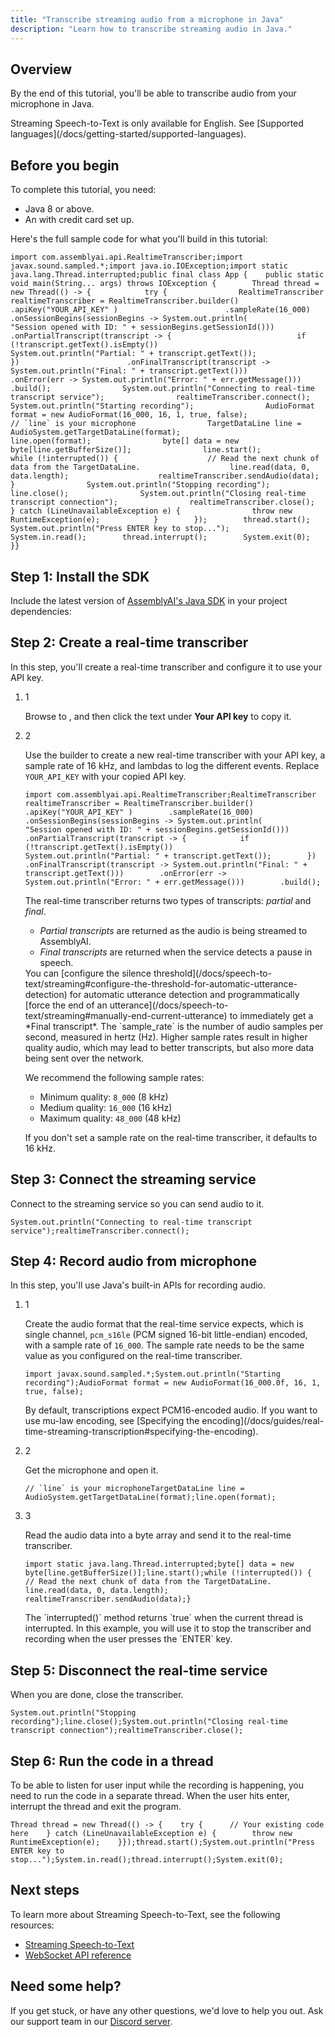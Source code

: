 ```yaml
---
title: "Transcribe streaming audio from a microphone in Java"
description: "Learn how to transcribe streaming audio in Java."
---
```


## Overview[​](#overview "Direct link to Overview")

By the end of this tutorial, you'll be able to transcribe audio from your microphone in Java.

<Note>
  Streaming Speech-to-Text is only available for English. See [Supported languages](/docs/getting-started/supported-languages).
</Note>

## Before you begin[​](#before-you-begin "Direct link to Before you begin")

To complete this tutorial, you need:

* Java 8 or above.
* An with credit card set up.

Here's the full sample code for what you'll build in this tutorial:

```
import com.assemblyai.api.RealtimeTranscriber;import javax.sound.sampled.*;import java.io.IOException;import static java.lang.Thread.interrupted;public final class App {    public static void main(String... args) throws IOException {        Thread thread = new Thread(() -> {            try {                RealtimeTranscriber realtimeTranscriber = RealtimeTranscriber.builder()                        .apiKey("YOUR_API_KEY" )                        .sampleRate(16_000)                        .onSessionBegins(sessionBegins -> System.out.println(                                "Session opened with ID: " + sessionBegins.getSessionId()))                        .onPartialTranscript(transcript -> {                            if (!transcript.getText().isEmpty())                                System.out.println("Partial: " + transcript.getText());                        })                        .onFinalTranscript(transcript -> System.out.println("Final: " + transcript.getText()))                        .onError(err -> System.out.println("Error: " + err.getMessage()))                        .build();                System.out.println("Connecting to real-time transcript service");                realtimeTranscriber.connect();                System.out.println("Starting recording");                AudioFormat format = new AudioFormat(16_000, 16, 1, true, false);                // `line` is your microphone                TargetDataLine line = AudioSystem.getTargetDataLine(format);                line.open(format);                byte[] data = new byte[line.getBufferSize()];                line.start();                while (!interrupted()) {                    // Read the next chunk of data from the TargetDataLine.                    line.read(data, 0, data.length);                    realtimeTranscriber.sendAudio(data);                }                System.out.println("Stopping recording");                line.close();                System.out.println("Closing real-time transcript connection");                realtimeTranscriber.close();            } catch (LineUnavailableException e) {                throw new RuntimeException(e);            }        });        thread.start();        System.out.println("Press ENTER key to stop...");        System.in.read();        thread.interrupt();        System.exit(0);    }}
```

## Step 1: Install the SDK[​](#step-1-install-the-sdk "Direct link to Step 1: Install the SDK")

Include the latest version of [AssemblyAI's Java SDK](https://central.sonatype.com/artifact/com.assemblyai/assemblyai-java) in your project dependencies:

## Step 2: Create a real-time transcriber[​](#step-2-create-a-real-time-transcriber "Direct link to Step 2: Create a real-time transcriber")

In this step, you'll create a real-time transcriber and configure it to use your API key.

1. 1

   Browse to , and then click the text under **Your API key** to copy it.

2. 2

   Use the builder to create a new real-time transcriber with your API key, a sample rate of 16 kHz, and lambdas to log the different events. Replace `YOUR_API_KEY` with your copied API key.

   ```
   import com.assemblyai.api.RealtimeTranscriber;RealtimeTranscriber realtimeTranscriber = RealtimeTranscriber.builder()        .apiKey("YOUR_API_KEY" )        .sampleRate(16_000)        .onSessionBegins(sessionBegins -> System.out.println(                "Session opened with ID: " + sessionBegins.getSessionId()))        .onPartialTranscript(transcript -> {            if (!transcript.getText().isEmpty())                System.out.println("Partial: " + transcript.getText());        })        .onFinalTranscript(transcript -> System.out.println("Final: " + transcript.getText()))        .onError(err -> System.out.println("Error: " + err.getMessage()))        .build();
   ```

   The real-time transcriber returns two types of transcripts: *partial* and *final*.

   * *Partial transcripts* are returned as the audio is being streamed to AssemblyAI.
   * *Final transcripts* are returned when the service detects a pause in speech.

   <Check>
     You can [configure the silence threshold](/docs/speech-to-text/streaming#configure-the-threshold-for-automatic-utterance-detection) for automatic utterance detection and programmatically [force the end of an utterance](/docs/speech-to-text/streaming#manually-end-current-utterance) to immediately get a *Final transcript*.
   </Check>

   <Note>
     The `sample_rate` is the number of audio samples per second, measured in hertz (Hz). Higher sample rates result in higher quality audio, which may lead to better transcripts, but also more data being sent over the network.

     We recommend the following sample rates:

     * Minimum quality: `8_000` (8 kHz)
     * Medium quality: `16_000` (16 kHz)
     * Maximum quality: `48_000` (48 kHz)

     If you don't set a sample rate on the real-time transcriber, it defaults to 16 kHz.
   </Note>

## Step 3: Connect the streaming service[​](#step-3-connect-the-streaming-service "Direct link to Step 3: Connect the streaming service")

Connect to the streaming service so you can send audio to it.

```
System.out.println("Connecting to real-time transcript service");realtimeTranscriber.connect();
```

## Step 4: Record audio from microphone[​](#step-4-record-audio-from-microphone "Direct link to Step 4: Record audio from microphone")

In this step, you'll use Java's built-in APIs for recording audio.

1. 1

   Create the audio format that the real-time service expects, which is single channel, `pcm_s16le` (PCM signed 16-bit little-endian) encoded, with a sample rate of `16_000`. The sample rate needs to be the same value as you configured on the real-time transcriber.

   ```
   import javax.sound.sampled.*;System.out.println("Starting recording");AudioFormat format = new AudioFormat(16_000.0f, 16, 1, true, false);
   ```

   <Note>
     By default, transcriptions expect PCM16-encoded audio. If you want to use mu-law encoding, see [Specifying the encoding](/docs/guides/real-time-streaming-transcription#specifying-the-encoding).
   </Note>

2. 2

   Get the microphone and open it.

   ```
   // `line` is your microphoneTargetDataLine line = AudioSystem.getTargetDataLine(format);line.open(format);
   ```

3. 3

   Read the audio data into a byte array and send it to the real-time transcriber.

   ```
   import static java.lang.Thread.interrupted;byte[] data = new byte[line.getBufferSize()];line.start();while (!interrupted()) {    // Read the next chunk of data from the TargetDataLine.    line.read(data, 0, data.length);    realtimeTranscriber.sendAudio(data);}
   ```

   <Note>
     The `interrupted()` method returns `true` when the current thread is interrupted. In this example, you will use it to stop the transcriber and recording when the user presses the `ENTER` key.
   </Note>

## Step 5: Disconnect the real-time service[​](#step-5-disconnect-the-real-time-service "Direct link to Step 5: Disconnect the real-time service")

When you are done, close the transcriber.

```
System.out.println("Stopping recording");line.close();System.out.println("Closing real-time transcript connection");realtimeTranscriber.close();
```

## Step 6: Run the code in a thread[​](#step-6-run-the-code-in-a-thread "Direct link to Step 6: Run the code in a thread")

To be able to listen for user input while the recording is happening, you need to run the code in a separate thread. When the user hits enter, interrupt the thread and exit the program.

```
Thread thread = new Thread(() -> {    try {      // Your existing code here    } catch (LineUnavailableException e) {        throw new RuntimeException(e);    }});thread.start();System.out.println("Press ENTER key to stop...");System.in.read();thread.interrupt();System.exit(0);
```

## Next steps[​](#next-steps "Direct link to Next steps")

To learn more about Streaming Speech-to-Text, see the following resources:

* [Streaming Speech-to-Text](/docs/speech-to-text/streaming)
* [WebSocket API reference](https://assemblyai.com/docs/api-reference/streaming)

## Need some help?[​](#need-some-help "Direct link to Need some help?")

If you get stuck, or have any other questions, we'd love to help you out. Ask our support team in our [Discord server](https://discord.gg/aSMMpMadFh).
